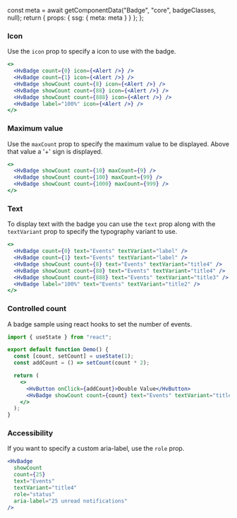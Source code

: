 


  const meta = await getComponentData("Badge", "core", badgeClasses, null);
  return { props: { ssg: { meta: meta } } };
};

<Description />

<Page>

### Icon

Use the `icon` prop to specify a icon to use with the badge.

```jsx live
<>
  <HvBadge count={0} icon={<Alert />} />
  <HvBadge count={1} icon={<Alert />} />
  <HvBadge showCount count={8} icon={<Alert />} />
  <HvBadge showCount count={88} icon={<Alert />} />
  <HvBadge showCount count={888} icon={<Alert />} />
  <HvBadge label="100%" icon={<Alert />} />
</>
```

### Maximum value

Use the `maxCount` prop to specify the maximum value to be displayed. Above that value a '+' sign is displayed.

```jsx live
<>
  <HvBadge showCount count={10} maxCount={9} />
  <HvBadge showCount count={100} maxCount={99} />
  <HvBadge showCount count={1000} maxCount={999} />
</>
```

### Text

To display text with the badge you can use the `text` prop along with the `textVariant` prop to specify the typography variant to use.

```jsx live
<>
  <HvBadge count={0} text="Events" textVariant="label" />
  <HvBadge count={1} text="Events" textVariant="label" />
  <HvBadge showCount count={8} text="Events" textVariant="title4" />
  <HvBadge showCount count={88} text="Events" textVariant="title4" />
  <HvBadge showCount count={888} text="Events" textVariant="title3" />
  <HvBadge label="100%" text="Events" textVariant="title2" />
</>
```

### Controlled count

A badge sample using react hooks to set the number of events.

```jsx live
import { useState } from "react";

export default function Demo() {
  const [count, setCount] = useState(1);
  const addCount = () => setCount(count * 2);

  return (
    <>
      <HvButton onClick={addCount}>Double Value</HvButton>
      <HvBadge showCount count={count} text="Events" textVariant="title4" />
    </>
  );
}
```

### Accessibility

If you want to specify a custom aria-label, use the `role` prop.

```jsx live
<HvBadge
  showCount
  count={25}
  text="Events"
  textVariant="title4"
  role="status"
  aria-label="25 unread notifications"
/>
```

</Page>
